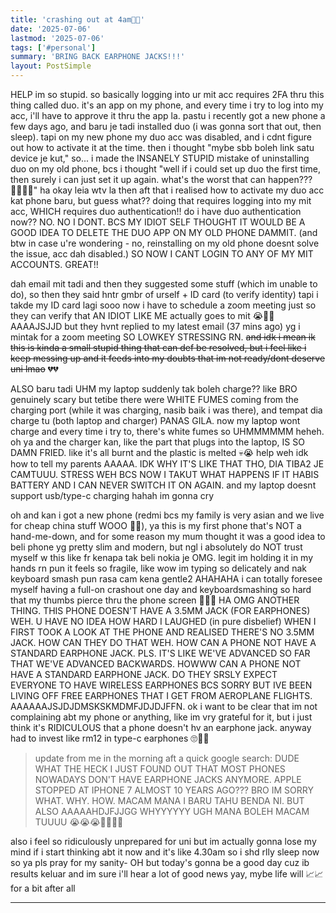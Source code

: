 ```yaml
---
title: 'crashing out at 4am🤘🏻'
date: '2025-07-06'
lastmod: '2025-07-06'
tags: ['#personal']
summary: 'BRING BACK EARPHONE JACKS!!!'
layout: PostSimple
---
```


HELP im so stupid. so basically logging into ur mit acc requires 2FA thru this thing called duo. it's an app on my phone, and every time i try to log into my acc, i'll have to approve it thru the app la. pastu i recently got a new phone a few days ago, and baru je tadi installed duo (i was gonna sort that out, then sleep). tapi on my new phone my duo acc was disabled, and i cdnt figure out how to activate it at the time. then i thought "mybe sbb boleh link satu device je kut," so... i made the INSANELY STUPID mistake of uninstalling duo on my old phone, bcs i thought "well if i could set up duo the first time, then surely i can just set it up again. what's the worst that can happen??? 🤷🏻‍♀️😌" ha okay leia wtv la then aft that i realised how to activate my duo acc kat phone baru, but guess what?? doing that requires logging into my mit acc, WHICH requires duo authentication!! do i have duo authentication now?? NO. NO I DONT. BCS MY IDIOT SELF THOUGHT IT WOULD BE A GOOD IDEA TO DELETE THE DUO APP ON MY OLD PHONE DAMMIT. (and btw in case u're wondering - no, reinstalling on my old phone doesnt solve the issue, acc dah disabled.) SO NOW I CANT LOGIN TO ANY OF MY MIT ACCOUNTS. GREAT!!

dah email mit tadi and then they suggested some stuff (which im unable to do), so then they said hntr gmbr of urself + ID card (to verify identity) tapi i takde my ID card lagi sooo now i have to schedule a zoom meeting just so they can verify that AN IDIOT LIKE ME actually goes to mit 😭🙏🏻 AAAAJSJJD but they hvnt replied to my latest email (37 mins ago) yg i mintak for a zoom meeting SO LOWKEY STRESSING RN. ~~and idk i mean ik this is kinda a small stupid thing that can def be resolved, but i feel like i keep messing up and it feeds into my doubts that im not ready/dont deserve uni lmao~~ 💔💔

ALSO baru tadi UHM my laptop suddenly tak boleh charge?? like BRO genuinely scary but tetibe there were WHITE FUMES coming from the charging port (while it was charging, nasib baik i was there), and tempat dia charge tu (both laptop and charger) PANAS GILA. now my laptop wont charge and every time i try to, there's white fumes so UHMMMMMM heheh. oh ya and the charger kan, like the part that plugs into the laptop, IS SO DAMN FRIED. like it's all burnt and the plastic is melted 💀😭 help weh idk how to tell my parents AAAAA. IDK WHY IT'S LIKE THAT THO, DIA TIBA2 JE CAMTUUU. STRESS WEH BCS NOW I TAKUT WHAT HAPPENS IF IT HABIS BATTERY AND I CAN NEVER SWITCH IT ON AGAIN. and my laptop doesnt support usb/type-c charging hahah im gonna cry

oh and kan i got a new phone (redmi bcs my family is very asian and we live for cheap china stuff WOOO 🤩💥), ya this is my first phone that's NOT a hand-me-down, and for some reason my mum thought it was a good idea to beli phone yg pretty slim and modern, but ngl i absolutely do NOT trust myself w this like fr kenapa tak beli nokia je OMG. legit im holding it in my hands rn pun it feels so fragile, like wow im typing so delicately and nak keyboard smash pun rasa cam kena gentle2 AHAHAHA i can totally foresee myself having a full-on crashout one day and keyboardsmashing so hard that my thumbs pierce thru the phone screen 🤠👍🏻 HA OMG ANOTHER THING. THIS PHONE DOESN'T HAVE A 3.5MM JACK (FOR EARPHONES) WEH. U HAVE NO IDEA HOW HARD I LAUGHED (in pure disbelief) WHEN I FIRST TOOK A LOOK AT THE PHONE AND REALISED THERE'S NO 3.5MM JACK. HOW CAN THEY DO THAT WEH. HOW CAN A PHONE NOT HAVE A STANDARD EARPHONE JACK. PLS. IT'S LIKE WE'VE ADVANCED SO FAR THAT WE'VE ADVANCED BACKWARDS. HOWWW CAN A PHONE NOT HAVE A STANDARD EARPHONE JACK. DO THEY SRSLY EXPECT EVERYONE TO HAVE WIRELESS EARPHONES BCS SORRY BUT IVE BEEN LIVING OFF FREE EARPHONES THAT I GET FROM AEROPLANE FLIGHTS. AAAAAAJSJDJDMSKSKMDMFJDJDJFFN. ok i want to be clear that im not complaining abt my phone or anything, like im vry grateful for it, but i just think it's RIDICULOUS that a phone doesn't hv an earphone jack. anyway had to invest like rm12 in type-c earphones 🙄👎🏻

> update from me in the morning aft a quick google search: DUDE WHAT THE HECK I JUST FOUND OUT THAT MOST PHONES NOWADAYS DON'T HAVE EARPHONE JACKS ANYMORE. APPLE STOPPED AT IPHONE 7 ALMOST 10 YEARS AGO??? BRO IM SORRY WHAT. WHY. HOW. MACAM MANA I BARU TAHU BENDA NI. BUT ALSO AAAAAHDJFJJGG WHYYYYYY UGH MANA BOLEH MACAM TUUUU 😭😭😭✋🏻✋🏻

also i feel so ridiculously unprepared for uni but im actually gonna lose my mind if i start thinking abt it now and it's like 4.30am so i shd rlly sleep now so ya pls pray for my sanity- OH but today's gonna be a good day cuz ib results keluar and im sure i'll hear a lot of good news yay, mybe life will 📈📈 for a bit after all

---

<script async src="https://talk.hyvor.com/embed/embed.js" type="module"></script>
<hyvor-talk-comments website-id="11281" page-id="https://leia-mayssa.vercel.app/blog/4amcrashout"></hyvor-talk-comments>